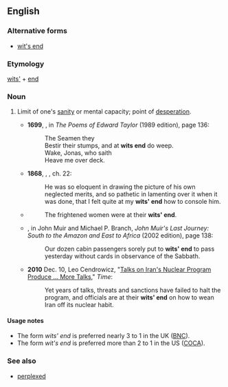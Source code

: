 ==English==
{{rft|Should it be expanded to "at one's wits' end"?}}
===Alternative forms===
* [[wit's end]] {{a|US}}

===Etymology===
[[wits]][[']] + [[end]]

===Noun===
{{en-noun|head=[[wits]][[']] [[end]]}}

# {{cx|chiefly|UK|lang=en}} Limit of one's [[sanity]] or mental capacity; point of [[desperation]].
#* '''1699''', {{w|Edward Taylor}}, in ''The Poems of Edward Taylor'' (1989 edition), page 136:
#*: The Seamen they
#*: Bestir their stumps, and at '''wits end''' do weep.
#*: Wake, Jonas, who saith
#*: Heave me over deck.
#* '''1868''', {{w|Wilkie Collins}}, ''{{w|The Moonstone}}'', ch. 22:
#*: He was so eloquent in drawing the picture of his own neglected merits, and so pathetic in lamenting over it when it was done, that I felt quite at my '''wits' end''' how to console him.
#* {{RQ:Sinclair Jungle|18}}
#*: The frightened women were at their '''wits' end'''.
#* {{circa|1911}} {{w|John Muir}}, in John Muir and Michael P. Branch, ''John Muir's Last Journey: South to the Amazon and East to Africa'' (2002 edition), page 138:
#*: Our dozen cabin passengers sorely put to '''wits' end''' to pass yesterday without cards in observance of the Sabbath.
#* '''2010''' Dec. 10, Leo Cendrowicz, "[http://www.time.com/time/world/article/0,8599,2035733,00.html Talks on Iran's Nuclear Program Produce ... More Talks]," ''Time'':
#*: Yet years of talks, threats and sanctions have failed to halt the program, and officials are at their '''wits' end''' on how to wean Iran off its nuclear habit.

====Usage notes====
* The form ''wits' end'' is preferred nearly 3 to 1 in the UK ([[BNC]]).
* The form ''wit's end'' is preferred more than 2 to 1 in the US ([[COCA]]).

===See also===
* [[perplexed]]